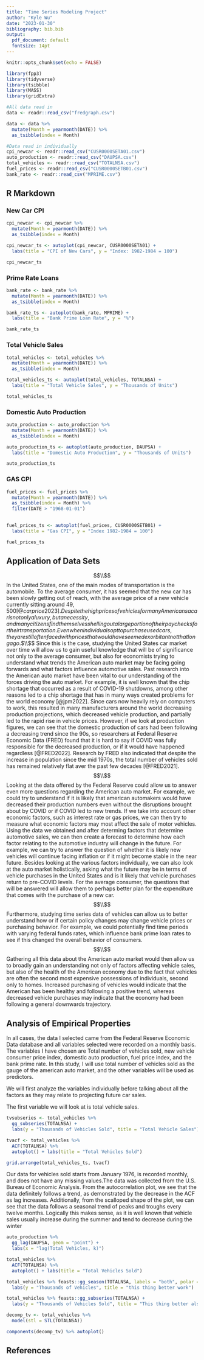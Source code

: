 ```yaml
---
title: "Time Series Modeling Project"
author: "Kyle Wu"
date: "2023-01-30"
bibliography: bib.bib
output:
  pdf_document: default
  fontsize: 14pt
---
```


```r
knitr::opts_chunk$set(echo = FALSE)
```

```r
library(fpp3)
library(tidyverse)
library(tsibble)
library(MASS)
library(gridExtra)
```

```r
#All data read in
data <- readr::read_csv("fredgraph.csv")

data <- data %>%
  mutate(Month = yearmonth(DATE)) %>%
  as_tsibble(index = Month) 
```
```r
#Data read in individually 
cpi_newcar <- readr::read_csv("CUSR0000SETA01.csv")
auto_production <- readr::read_csv("DAUPSA.csv")
total_vehicles <- readr::read_csv("TOTALNSA.csv")
fuel_prices <- readr::read_csv("CUSR0000SETB01.csv")
bank_rate <- readr::read_csv("MPRIME.csv")
```


## R Markdown

### New Car CPI
```r
cpi_newcar <- cpi_newcar %>%
  mutate(Month = yearmonth(DATE)) %>%
  as_tsibble(index = Month) 

cpi_newcar_ts <- autoplot(cpi_newcar, CUSR0000SETA01) +
  labs(title = "CPI of New Cars", y = "Index: 1982-1984 = 100")

cpi_newcar_ts
```

### Prime Rate Loans
```r
bank_rate <- bank_rate %>%
  mutate(Month = yearmonth(DATE)) %>%
  as_tsibble(index = Month) 

bank_rate_ts <- autoplot(bank_rate, MPRIME) +
  labs(title = "Bank Prime Loan Rate", y = "%")

bank_rate_ts
```

### Total Vehicle Sales

```r
total_vehicles <- total_vehicles %>%
  mutate(Month = yearmonth(DATE)) %>%
  as_tsibble(index = Month) 

total_vehicles_ts <- autoplot(total_vehicles, TOTALNSA) +
  labs(title = "Total Vehicle Sales", y = "Thousands of Units")

total_vehicles_ts
```



### Domestic Auto Production
```r
auto_production <- auto_production %>%
  mutate(Month = yearmonth(DATE)) %>%
  as_tsibble(index = Month) 

auto_production_ts <- autoplot(auto_production, DAUPSA) +
  labs(title = "Domestic Auto Production", y = "Thousands of Units")

auto_production_ts
```


### GAS CPI
```r
fuel_prices <- fuel_prices %>%
  mutate(Month = yearmonth(DATE)) %>%
  as_tsibble(index = Month) %>%
  filter(DATE > "1968-01-01")
  

fuel_prices_ts <- autoplot(fuel_prices, CUSR0000SETB01) +
  labs(title = "Gas CPI", y = "Index 1982-1984 = 100")

fuel_prices_ts
```





\newpage


## Application of Data Sets
$$\\$$
In the United States, one of the main modes of transportation is the automobile. To the average consumer, it has seemed that the new car has been slowly getting out of reach, with the average price of a new vehicle currently sitting around $49,500 [@carprice2023]. Despite the high prices of vehicles for many Americans a car is not only a luxury, but a necessity, and many citizens find themselves shelling out a large portion of their paychecks for their transportation. Even when individuals opt to purchase used cars, they are still often faced with prices that would have seemed exorbitant not that long ago.
$$\\$$
Since this is the case, studying the United States car market over time will allow us to gain useful knowledge that will be of significance not only to the average consumer, but also for economists trying to understand what trends the American auto market may be facing going forwards and what factors influence automotive sales. Past research into the American auto market have been vital to our understanding of the forces driving the auto market. For example, it is well known that the chip shortage that occurred as a result of COVID-19 shutdowns, among other reasons led to a chip shortage that has in many ways created problems for the world economy [@jpm2022]. Since cars now heavily rely on computers to work, this resulted in many manufacturers around the world decreasing production projections, which decreased vehicle production, and partially led to the rapid rise in vehicle prices. However, if we look at production figures, we can see that the domestic production of cars had been following a decreasing trend since the 90s, so researchers at Federal Reserve Economic Data (FRED) found that it is hard to say if COVID was fully responsible for the decreased production, or if it would have happened regardless [@FRED2022]. Research by FRED also indicated that despite the increase in population since the mid 1970s, the total number of vehicles sold has remained relatively flat aver the past few decades [@FRED2021].
$$\\$$
Looking at the data offered by the Federal Reserve could allow us to answer even more questions regarding the American auto market. For example, we could try to understand if it is likely that american automakers would have decreased their production numbers even without the disruptions brought about by COVID or if COVID led to new trends. If we take into account other economic factors, such as interest rate or gas prices, we can then try to measure what economic factors may most affect the sale of motor vehicles. Using the data we obtained and after determing factors that determine automotive sales, we can then create a forecast to determine how each factor relating to the automotive industry will change in the future. For example, we can try to answer the question of whether it is likely new vehicles will continue facing inflation or if it might become stable in the near future. Besides looking at the various factors individually, we can also look at the auto market holistically, asking what the future may be in terms of vehicle purchases in the United States and is it likely that vehicle purchases return to pre-COVID levels. For the average consumer, the questions that will be answered will allow them to perhaps better plan for the expenditure that comes with the purchase of a new car.
$$\\$$
Furthermore, studying time series data of vehicles can allow us to better understand how or if certain policy changes may change vehicle prices or purchasing behavior. For example, we could potentially find time periods with varying federal funds rates, which influence bank prime loan rates to see if this changed the overall behavior of consumers. 
$$\\$$
Gathering all this data about the American auto market would then allow us to broadly gain an understanding not only of factors affecting vehicle sales, but also of the health of the American economy due to the fact that vehicles are often the second most expensive possessions of individuals, second only to homes. Increased purchasing of vehicles would indicate that the American has been healthy and following a positive trend, whereas decreased vehicle purchases may indicate that the economy had been following a general downwards trajectory. 

## Analysis of Empirical Properties

In all cases, the data I selected came from the Federal Reserve Economic Data database and all variables selected were recorded on a monthly basis. The variables I have chosen are Total number of vehicles sold, new vehicle consumer price index, domestic auto production, fuel price index, and the bank prime rate. In this study, I will use total number of vehicles sold as the gauge of the american auto market, and the other variables will be used as predictors.

We will first analyze the variables individually before talking about all the factors as they may relate to projecting future car sales.

The first variable we will look at is total vehicle sales.

```r
tvsubseries <- total_vehicles %>%
  gg_subseries(TOTALNSA) + 
  labs(y = "Thousands of Vehicles Sold", title = "Total Vehicle Sales")

tvacf <- total_vehicles %>%
  ACF(TOTALNSA) %>%
  autoplot() + labs(title = "Total Vehicles Sold")

grid.arrange(total_vehicles_ts, tvacf)

```
Our data for vehicles sold starts from January 1976, is recorded monthly, and does not have any missing values.The data was collected from the U.S. Bureau of Economic Analysis. From the autocorrelation plot, we see that the data definitely follows a trend, as demonstrated by the decrease in the ACF as lag increases. Additionally, from the scalloped shape of the plot, we can see that the data follows a seasonal trend of peaks and troughs every twelve months. Logically this makes sense, as it is well known that vehicle sales usually increase during the summer and tend to decrease during the winter 

```r
auto_production %>%
  gg_lag(DAUPSA, geom = "point") +
  labs(x = "lag(Total Vehicles, k)")
```
```r
total_vehicles %>%
  ACF(TOTALNSA) %>%
  autoplot() + labs(title = "Total Vehicles Sold")
```

```r
total_vehicles %>% feasts::gg_season(TOTALNSA, labels = "both", polar = TRUE) + 
  labs(y = "Thousands of Vehicles", title = "this thing better work")

total_vehicles %>% feasts::gg_subseries(TOTALNSA) + 
  labs(y = "Thousands of Vehicles Sold", title = "This thing better also work")
```

```r
decomp_tv <- total_vehicles %>%
  model(stl = STL(TOTALNSA))

components(decomp_tv) %>% autoplot()
```

## References